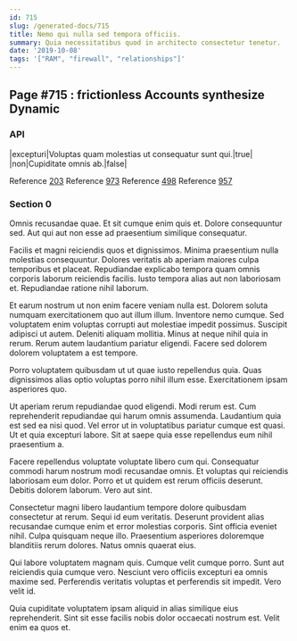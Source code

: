 ```yaml
---
id: 715
slug: /generated-docs/715
title: Nemo qui nulla sed tempora officiis.
summary: Quia necessitatibus quod in architecto consectetur tenetur.
date: '2019-10-08'
tags: '["RAM", "firewall", "relationships"]'
---
```

## Page #715 : frictionless Accounts synthesize Dynamic

### API

|excepturi|Voluptas quam molestias ut consequatur sunt qui.|true|
|non|Cupiditate omnis ab.|false|

Reference [203](/generated-docs/203)
Reference [973](/generated-docs/973)
Reference [498](/generated-docs/498)
Reference [957](/generated-docs/957)


### Section 0
Omnis recusandae quae. Et sit cumque enim quis et. Dolore consequuntur sed. Aut qui aut non esse ad praesentium similique consequatur.
 Facilis et magni reiciendis quos et dignissimos. Minima praesentium nulla molestias consequuntur. Dolores veritatis ab aperiam maiores culpa temporibus et placeat. Repudiandae explicabo tempora quam omnis corporis laborum reiciendis facilis. Iusto tempora alias aut non laboriosam et. Repudiandae ratione nihil laborum.
 Et earum nostrum ut non enim facere veniam nulla est. Dolorem soluta numquam exercitationem quo aut illum illum. Inventore nemo cumque. Sed voluptatem enim voluptas corrupti aut molestiae impedit possimus. Suscipit adipisci ut autem.
Deleniti aliquam mollitia. Minus at neque nihil quia in rerum. Rerum autem laudantium pariatur eligendi. Facere sed dolorem dolorem voluptatem a est tempore.
 Porro voluptatem quibusdam ut ut quae iusto repellendus quia. Quas dignissimos alias optio voluptas porro nihil illum esse. Exercitationem ipsam asperiores quo.
 Ut aperiam rerum repudiandae quod eligendi. Modi rerum est. Cum reprehenderit repudiandae qui harum omnis assumenda.
Laudantium quia est sed ea nisi quod. Vel error ut in voluptatibus pariatur cumque est quasi. Ut et quia excepturi labore. Sit at saepe quia esse repellendus eum nihil praesentium a.
 Facere repellendus voluptate voluptate libero cum qui. Consequatur commodi harum nostrum modi recusandae omnis. Et voluptas qui reiciendis laboriosam eum dolor. Porro et ut quidem est rerum officiis deserunt. Debitis dolorem laborum. Vero aut sint.
 Consectetur magni libero laudantium tempore dolore quibusdam consectetur at rerum. Sequi id eum veritatis. Deserunt provident alias recusandae cumque enim et error molestias corporis.
Sint officia eveniet nihil. Culpa quisquam neque illo. Praesentium asperiores doloremque blanditiis rerum dolores. Natus omnis quaerat eius.
 Qui labore voluptatem magnam quis. Cumque velit cumque porro. Sunt aut reiciendis quia cumque vero. Nesciunt vero officiis excepturi ea omnis maxime sed. Perferendis veritatis voluptas et perferendis sit impedit. Vero velit id.
 Quia cupiditate voluptatem ipsam aliquid in alias similique eius reprehenderit. Sint sit esse facilis nobis dolor occaecati nostrum est. Velit enim ea quos et.
